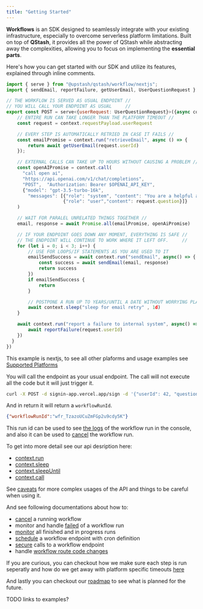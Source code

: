 ```yaml
---
title: "Getting Started"
---
```


**Workflows** is an SDK designed to seamlessly integrate with your existing infrastructure, especially to overcome serverless platform limitations. Built on top of **QStash**, it provides all the power of QStash while abstracting away the complexities, allowing you to focus on implementing the **essential parts**.

Here's how you can get started with our SDK and utilize its features, explained through inline comments.

```javascript 
import { serve } from "@upstash/qstash/workflow/nextjs";
import { sendEmail, reportFailure, getUserEmail, UserQuestionRequest } from "./utils"

// THE WORKFLOW IS SERVED AS USUAL ENDPOINT //
// YOU WILL CALL YOUR ENDPOINT AS USUAL     //
export const POST = serve<{userRequest: UserQuestionRequest}>({async context => {
    // ENTIRE RUN CAN TAKE LONGER THAN THE PLATFORM TIMEOUT //
    const request = context.requestPayload.userRequest

    // EVERY STEP IS AUTOMATICALLY RETRIED IN CASE IT FAILS //
    const emailPromise = context.run("retrieveEmail", async () => {
        return await getUserEmail(request.userId)
    });

    // EXTERNAL CALLS CAN TAKE UP TO HOURS WITHOUT CAUSING A PROBLEM //
    const openAIPromise = context.call(
      "call open ai",
      "https://api.openai.com/v1/chat/completions",
      "POST",  "Authorization: Bearer $OPENAI_API_KEY",
      {"model": "gpt-3.5-turbo-16k",
        "messages": [{"role": "system", "content": "You are a helpful assistant." },
                     {"role": "user","content": request.question}]}
    )

    // WAIT FOR PARALEL UNRELATED THINGS TOGETHER //
    email, response = await Promise.all(emailPromise, openAiPromise)

    // IF YOUR ENDPOINT GOES DOWN ANY MOMENT, EVERYTHING IS SAFE //
    // THE ENDPOINT WILL CONTINUE TO WORK WHERE IT LEFT OFF.     //
    for (let i = 0; i < 3; i++) {
        // USE FOR LOOPS/IF STATEMENTS AS YOU ARE USED TO IT 
        emailSendSuccess = await context.run("sendEmail", async() => {
            const success = await sendEmail(email, response)
            return success
        })
        if emailSendSuccess {
            return 
        }

        // POSTPONE A RUN UP TO YEARS/UNTIL A DATE WITHOUT WORRYING PLATFORM LIMITS
        await context.sleep("sleep for email retry" , 1d)
    }

    await context.run("report a failure to internal system", async() => {
        await reportFailure(request.userId)
    })
  }
})
```

This example is nextjs, to see all other plaforms and usage examples see [Supported Platforms](/qstash/workflows/platforms/platforms)

You will call the endpoint as your usual endpoint. The call will not execute all the code but it will just trigger it. 

```bash 
curl -X POST -d signin-app.vercel.app/sign -d '{"userId": 42, "question" : "what is the meaning of life?" }'
```

And in return it will return a `workflowRunId`. 

```json
{"workflowRunId":"wfr_TzazoUCuZmFGp2u9cdy5K"}
```

This run id can be used to see [the logs](/qstash/workflows/howto/monitor) of the workflow run in the console, 
and also it can be used to [cancel](/qstash/workflows/howto/cancel) the workflow run.

To get into more detail see our api desription here:
- [context.run](/qstash/workflows/basics/api#context-run)
- [context.sleep](/qstash/workflows/basics/api#context-sleep)
- [context.sleepUntil](/qstash/workflows/basics/api#context-sleepuntil)
- [context.call](/qstash/workflows/basics/api#context-call)

See [caveats](/qstash/workflows/basics/caveats) for more complex usages of the API and things to 
be careful when using it.

And see following documentations about how to:
- [cancel](/qstash/workflows/howto/cancel) a running workflow
- monitor and handle [failed](/qstash/workflows/howto/failures) of a workflow run
- [monitor](/qstash/workflows/howto/failures) all finished and in progress runs
- [schedule](/qstash/workflows/howto/schedule) a workflow endpoint with cron definition
- [secure](/qstash/workflows/howto/security) calls to a workflow endpoint
- handle [workflow route code changes](/qstash/workflows/howto/changes) 

If you are curious, you can checkout how we make sure each step is run seperatly and 
how do we get away with platform specific timeouts [here](/qstash/workflows/how)

And lastly you can checkout our [roadmap](/qstash/workflows/roadmap) to see what is planned for the future.

TODO links to examples?